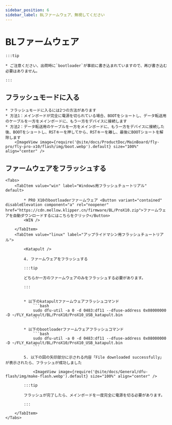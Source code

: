 ```yaml
---
sidebar_position: 6
sidebar_label: BLファームウェア、無視してください
---
```



# BLファームウェア

    :::tip

    * ご注意ください、出荷時に`bootloader`が事前に書き込まれていますので、再び書き込む必要はありません。

    :::

## フラッシュモードに入る


    * フラッシュモードに入るには2つの方法があります
    * 方法1：メインボードが完全に電源を切られている場合、BOOTをショートし、データ転送用のケーブルを一方をメインボードに、もう一方をデバイスに接続します
    * 方法2：データ転送用のケーブルを一方をメインボードに、もう一方をデバイスに接続した後、BOOTをショートし、RSTキーを押してから、RSTキーを離し、最後にBOOTショートを解除します
        <ImageView image={require('@site/docs/ProductDoc/MainBoard/fly-pro/fly-pro-x10/flash/img/boot.webp').default} size="100%" align="center" />

## ファームウェアをフラッシュする
    <Tabs>
        <TabItem value="win" label="Windows用フラッシュチュートリアル" default>

            * PRO X10のbootloaderファームウェア <Button variant="contained" disableElevation component="a" rel="noopener" href="https://cdn.mellow.klipper.cn/firmware/BL/ProX10.zip">ファームウェアを自動ダウンロードするにはこちらをクリック</Button>
            <WIN />
            
        </TabItem>
        <TabItem value="linux" label="アップライドマシン用フラッシュチュートリアル">
            
            <Katapult />

            4. ファームウェアをフラッシュする

            :::tip

            どちらか一方のファームウェアのみをフラッシュする必要があります。

            :::


            * 以下のkatapultファームウェアフラッシュコマンド
                ```bash
                sudo dfu-util -a 0 -d 0483:df11 --dfuse-address 0x08000000 -D ~/FLY_Katapult/BL/ProX10/ProX10_USB_katapult.bin
                ```

            * 以下のbootloaderファームウェアフラッシュコマンド
                ```bash
                sudo dfu-util -a 0 -d 0483:df11 --dfuse-address 0x08000000 -D ~/FLY_Katapult/BL/ProX10/ProX10_USB_katapult.bin
                ```

            5. 以下の図の矢印部分に示される内容「File downloaded successfully」が表示されたら、フラッシュが成功しました

                <ImageView image={require('@site/docs/General/dfu-flash/img/make-flash.webp').default} size="100%" align="center" />

            :::tip

            フラッシュが完了したら、メインボードを一度完全に電源を切る必要があります。

            :::

        </TabItem>
    </Tabs>
